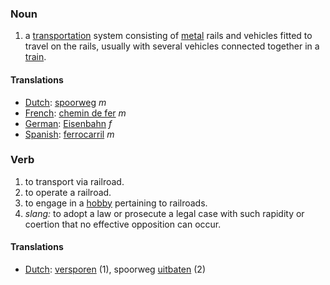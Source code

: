 ===Noun===
# a [[transportation]] system consisting of [[metal]] rails and vehicles fitted to travel on the rails, usually with several vehicles connected together in a [[train]].

====Translations====
*[[Dutch]]: [[spoorweg]] ''m''
*[[French]]: [[chemin de fer]] ''m''
*[[German]]: [[Eisenbahn]] ''f''
*[[Spanish]]: [[ferrocarril]] ''m''

===Verb===
# to transport via railroad.
# to operate a railroad.
# to engage in a [[hobby]] pertaining to railroads.
# ''slang:'' to adopt a law or prosecute a legal case with such rapidity or coertion that no effective opposition can occur.

====Translations====
*[[Dutch]]: [[versporen]] (1), spoorweg [[uitbaten]] (2)